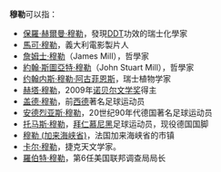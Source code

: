 '''穆勒'''可以指：

* [[保羅·赫爾曼·穆勒|保羅·赫爾曼·穆勒]]，發現[[DDT|DDT]]功效的瑞士化學家
* [[馬可·穆勒|馬可·穆勒]]，義大利電影製片人
* [[詹姆士·穆勒|詹姆士·穆勒]]（James Mill），哲學家
* [[約翰·斯圖亞特·穆勒|約翰·斯圖亞特·穆勒]]（John Stuart Mill），哲學家
* [[约翰内斯·穆勒·阿古菲恩斯|约翰内斯·穆勒·阿古菲恩斯]]，瑞士植物学家
* [[赫塔·穆勒|赫塔·穆勒]]，2009年[[诺贝尔文学奖|诺贝尔文学奖]]得主
* [[盖德·穆勒|盖德·穆勒]]，前[[西德|西德]]著名足球运动员
* [[安德烈亚斯·穆勒|安德烈亚斯·穆勒]]，20世纪90年代德国著名足球运动员
* [[托马斯·穆勒|托马斯·穆勒]]，[[拜仁慕尼黑|拜仁慕尼黑]]足球运动员，现役德国国脚
* [[穆勒_(加来海峡省)|穆勒 (加来海峡省)]]，法国加来海峡省的市镇
* [[卡尔·穆勒|卡尔·穆勒]]，捷克天文学家。
* [[羅伯特·穆勒|羅伯特·穆勒]]，第6任美国联邦调查局局长

{{disambig|Cat=二字译名消歧义}}